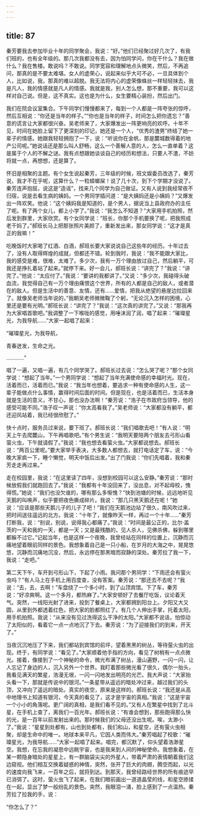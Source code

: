 ```yaml
---
---
---
```

title: 87
---




秦芳要我去参加毕业十年的同学聚会，我说：“好。”他们已经聚过好几次了，有我们班的，也有全年级的。那几次我都没有去，因为怕同学问，你在干什么？我在做什么？我在售楼。敢说吗？不敢说。同学宽容和理解地点头微笑，然后，不再追问，那真的是不要太难堪。女人的虚荣心，说起来似乎大可不必，一旦具体到个人，比如说，我，那真的难以超脱。我无法将内心的虚荣像蛛丝一样轻轻抹去，我是凡人，我的情感就是凡人的情感。我就是我，别人怎么想，那不重要，我可以这样对自己说。但是，这不真实。这也是为什么，女生要精心装扮，然后出门。

我们在院会议室集合。下午同学们慢慢都来了，每到一个人都是一阵夸张的惊呼，然后互相说：“你还是当年的样子。”“你也是当年的样子，时间怎么把你遗忘？”善意的谎言让大家都很兴奋。吴老师来了，大家爆发出一阵更响亮的欢呼。十年不见，时间在她脸上留下了更深刻的印记，她还是一个人，“优秀的渣男”终结了她一辈子的情感。她跟我轻轻拥抱了一下，说：“听说你在金帆，那是麓城数得着的地产公司呢。”她说话还是那么叫人舒畅，这么一个善解人意的人，怎么一直单着？这是属于个人的不解之谜。我有点想跟她谈谈自己的经历和想法，只要人不渣，不妨将就一点，再想想，还是算了。

怀旧是相聚的主题。有个女生说起秦芳，三年级的时候，班文娱委员改选了，秦芳说，我才不在乎呢，这算什么？一粒蟑螂屎！说了几十次，到下个学期才没说了。秦芳连声抱屈，说这是“造谣”，找来几个同学为自己做证。又有人说到我经常夜不归宿，说是去看生病的姨妈。一个男同学插问道：“是大姨妈还是小姨妈？”又爆发出一阵欢笑。他说：“这个姨妈我是知道的，是个男人，据说当上县政府办的主任了呢。有了两个女儿，都上小学了。”我说：“我怎么不知道？”大家用手机拍照，然后发到群里，大家欣赏。有个女同学说：“班长，你那个手机要换了呢，把我照成老干妈了。”郝班长马上把那张照片美颜了，重新发出来，那女同学说：“这才是真正的我嘛！”

吃晚饭时大家喝了红酒、白酒，郝班长要大家说说自己这些年的经历。十年过去了，没有人取得辉煌的成就，但都还不错。轮到我时，我说：“我不能跟大家比，我的感受是难，很难，太难了。多少次，我有一万个理由放过自己，然后躺平，可我还是挣扎着站了起来。”就停下来。好一会儿，郝班长说：“讲完了？”我说：“讲完了。”他说：“太应付了。”我说：“要讲的我都讲了。”又说：“多少次，我碰得头破血流，我觉得自己有一万个理由痛恨这个世界，所有的人都是自己的敌人，或者潜在的敌人。但是生活中的善意、友情，还有……爱情，把我从绝望的悬崖边拉回来了。就像吴老师当年说的，”我朝吴老师微微鞠了个躬，“无论沉入怎样的困境，心里还是要有光明。”郝班长说：“讲完了？”我说：“这次真的讲完了。”又说：“那我再为大家唱首歌吧。”我调整了一下喉咙的感觉，用唾沫润了润，唱了起来：“璀璨星光，为我导航……”大家一起唱了起来：

“璀璨星光，为我导航，

青春迸发，生命之光。

…………”

唱了一遍，又唱一遍，有几个同学哭了。郝班长过去说：“怎么哭了呢？”那个女同学说：“想起了当年。”一个男同学说：“想起了当年充满使命感的幸福时光。现在，活着而已，活着而已。”我说：“我当年也想着，要追求一种有使命感的人生，这一辈子能做点什么事情，赢得时间后面的时间。但是现在，也是活着而已，生活本身就是生活的意义，不甘心，那也没办法啊！”秦芳说：“浩子在市政府当领导，他的感受可能不同。”浩子叹一声说：“你太高看我了。”吴老师说：“大家都没有躺平，都还迎风站着，我已经很欣慰了。”

快十点时，服务员过来说，要下班了。郝班长说：“我们唱歌去吧！”有人说：“明天上午去爬麓山，下午再唱歌吧。”有个男生说：“我明天要陪两个朋友去弓形山看萤火虫，下午就请假了。”我说：“我也想去看萤火虫。”大家都说想去。郝班长说：“两百公里呢。”要大家举手表决，大多数人都想去，就打电话定了车，说：“今晚大家疯一下，睡个懒觉，明天中饭后出发。”出了门我说：“你们先唱着，我和秦芳走走再过来。”

走在校园里，我说：“在这里读了四年，没想到校园可以这么安静。”秦芳说：“那时候放假我们就跑回去了。”我说：“我都有十年没回来了，没出息，对不起母校，愧得慌。”她说：“我们也没欠谁的，哪有那么多惭愧？”快到池塘的时候，远远地听见天鹅的叫唤声，似乎要把夜色撕成碎片。我说：“那几只黑天鹅还在呢！”她说：“应该是那些天鹅儿子的儿子了吧！”我们在天鹅池边站了很久，南风吹过来，把时间送往遥远的北方。我说：“十年了，就像昨天一样，再过一个十年……”秦芳打断我，说：“别说，别说，说得我心都痛了。”我说：“时间是最公正的，比尔·盖茨的一天和我的一天，都是一天；又是最残酷的，见人杀人，见佛杀佛，躲到哪里都躲不过它。”记起当年，也是这样一个夜晚，我曾经站在同样的位置上，沉静而沉痛地望着眼前同样的景色。我想象着自己是一只小船，在岁月的大海之中，晃晃悠悠，沉静而沉痛地沉没，然后，永远停在那黑暗而寂静的深处。秦芳拉了我一下，我说：“走吧。”

第二天下午，车开到弓形山下，下起了小雨。我问那个男同学：“下雨还会有萤火虫吗？”有人马上在手机上用百度查，没有答案。秦芳说：“那还去不去呢？”我说：“去，去，去啊！”车盘绕了一个多小时，到了山顶宾馆。下了车，秦芳说：“好凉爽啊。这一个多月，都热麻了。”大家安顿好了去餐厅吃饭，议论着天气。突然，一线阳光射了进来，投到了餐桌上，大家都拥到阳台上。夕阳又大又圆，从里到外都透着红色，把大家的脸都照红了。有几个人伸出手掌，托着太阳，用手机拍照。我说：“从来没有见过洗得这么干净的太阳。”大家都不说话，怕惊动了太阳似的，看着它一点一点地沉了下去。秦芳说：“为了迎接我们的到来，开天了。”

当夜沉沉地压了下来，我们都站到宾馆的前坪，望着黑黑的树丛，等待萤火虫的出现。终于，有同学说：“看见了。”大家顺着他手指的方向，看见了树梢有一点点微光。接着，像接到了一个神秘的命令，微光布满了树丛，漫山遍野，一闪一闪，让人忘记了身边的人，沉入另外一个世界。我盯着那些微光看了很久，偶尔一抬头，我看见满天的繁星，浩漫无垠，一闪一闪地发出明亮的光芒。我大声说：“大家抬头看一下，那就是传说中的银河。”一条星带从遥远的暗处冲过来，越过我们的头顶，又冲向了遥远的暗处。真实的夜空，原来是这样的。郝班长说：“我还是从高中地理书上知道有银河，今天真的看见了，这才是宇宙的真相。”我说：“这是宇宙一个小小的角落呢。更广阔的真相，是我们看不见的。”又有人在繁星中找到了北斗星，在手机上查了，离我们一百光年。郝班长说：“有谁会想到，那些跑得那么快的光，是一百年以前发射出来的。那时候我们的父母还没出生呢。唉，太渺小了。”我说：“星星到处都有，山也到处都有，我们和山，和星空，还有萤火虫相聚，却是生命中的唯一。地球本来平凡，它因人类而伟大。”秦芳唱起了校歌：“璀璨星光，为我导航……”大家一起唱了起来。唱完，都沉默了，仰头望着浩渺星空。我想，在忘我的凝思中远眺宇宙，也是我来到人间的神秘使命。我想象着，在某一颗隐身暗处的星星上，有一群脑袋尖尖的外星人，带着严肃的表情朝着我们这边窥视。他们相互交换着疑惑的神情，突然，张开了巨大的肉翅，腾空而起，以光的速度向我飞来，一百年之后，就将到达。到那天，我曾经路经世界的所有痕迹早已消弭了。这时，萤火虫飞了起来，在我们眼前画出一道道晶莹的线，和星空掺揉在一起，显出了梦一般纷乱的景色。突然，我眼泪一涌，脸上感到了一点温热。秦芳拉了拉我的手，说：

“你怎么了？”
